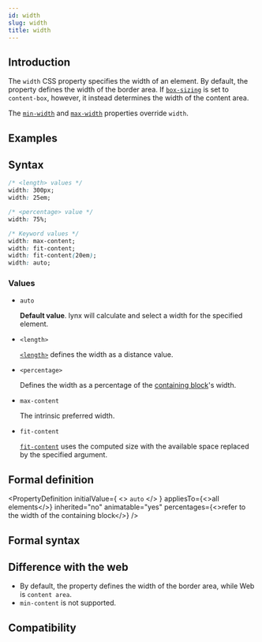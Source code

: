 ```yaml
---
id: width
slug: width
title: width
---
```


## Introduction

The `width` CSS property specifies the width of an element. By default, the property defines the width of the border area. If [`box-sizing`](./box-sizing.mdx) is set to `content-box`, however, it instead determines the width of the content area.

The [`min-width`](./min-width) and [`max-width`](./max-width) properties override `width`.

## Examples


<Go
  example="css-api"
  defaultFile="src/width/App.tsx"
  img="https://lf-lynx.tiktok-cdns.com/obj/lynx-artifacts-oss-sg/lynx-website/assets/doc/css/width.jpg"
  entry="src/width"
  defaultEntryFile="dist/width.lynx.bundle"
/>

## Syntax

```css
/* <length> values */
width: 300px;
width: 25em;

/* <percentage> value */
width: 75%;

/* Keyword values */
width: max-content;
width: fit-content;
width: fit-content(20em);
width: auto;
```

### Values

- `auto`

  **Default value**. lynx will calculate and select a width for the specified element.

- `<length>`

  [`<length>`](api/css/data-type/length.mdx) defines the width as a distance value.

- `<percentage>`

  Defines the width as a percentage of the [containing block](https://developer.mozilla.org/en-US/docs/Web/CSS/Containing_block)'s width.

- `max-content`

  The intrinsic preferred width.

- `fit-content`

  [`fit-content`](api/css/data-type/fit-content.mdx) uses the computed size with the available space replaced by the specified argument.

## Formal definition


<PropertyDefinition
  initialValue={
    <>
      <code>auto</code>
    </>
  }
  appliesTo={<>all elements</>}
  inherited="no"
  animatable="yes"
  percentages={<>refer to the width of the containing block</>}
/>

## Formal syntax

## Difference with the web

- By default, the property defines the width of the border area, while Web is `content area`.
- `min-content` is not supported.

## Compatibility


<LegacyCompatTable metadata="css/properties/width" />
